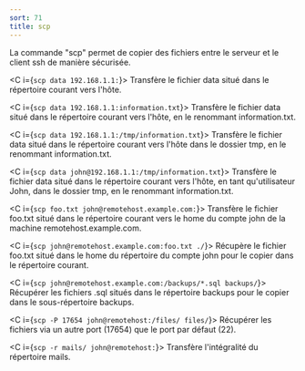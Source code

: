 ```yaml
---
sort: 71
title: scp
---
```


La commande "scp" permet de copier des fichiers entre le serveur et le client ssh de manière sécurisée.

<C i={`scp data 192.168.1.1:`}>
  Transfère le fichier data situé dans le répertoire courant vers l'hôte.
</C>

<C i={`scp data 192.168.1.1:information.txt`}>
  Transfère le fichier data situé dans le répertoire courant vers l'hôte, en le
  renommant information.txt.
</C>

<C i={`scp data 192.168.1.1:/tmp/information.txt`}>
  Transfère le fichier data situé dans le répertoire courant vers l'hôte dans le
  dossier tmp, en le renommant information.txt.
</C>

<C i={`scp data john@192.168.1.1:/tmp/information.txt`}>
  Transfère le fichier data situé dans le répertoire courant vers l'hôte, en
  tant qu'utilisateur John, dans le dossier tmp, en le renommant
  information.txt.
</C>

<C i={`scp foo.txt john@remotehost.example.com:`}>
  Transfère le fichier foo.txt situé dans le répertoire courant vers le home du
  compte john de la machine remotehost.example.com.
</C>

<C i={`scp john@remotehost.example.com:foo.txt ./`}>
  Récupère le fichier foo.txt situé dans le home du répertoire du compte john
  pour le copier dans le répertoire courant.
</C>

<C i={`scp john@remotehost.example.com:/backups/*.sql backups/`}>
  Récupérer les fichiers .sql situés dans le répertoire backups pour le copier
  dans le sous-répertoire backups.
</C>

<C i={`scp -P 17654 john@remotehost:/files/ files/`}>
  Récupérer les fichiers via un autre port (17654) que le port par défaut (22).
</C>

<C i={`scp -r mails/ john@remotehost:`}>
  Transfère l'intégralité du répertoire mails.
</C>
